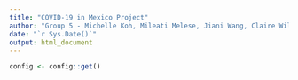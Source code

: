```yaml
---
title: "COVID-19 in Mexico Project"
author: "Group 5 - Michelle Koh, Mileati Melese, Jiani Wang, Claire Williams, and Linlin Wu"
date: "`r Sys.Date()`"
output: html_document
---
```



```r
config <- config::get()
```


